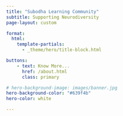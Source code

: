 ```yaml
---
title: "Subodha Learning Community"
subtitle: Supporting Neurodiversity
page-layout: custom

format:
  html:
    template-partials:
      - _theme/hero/title-block.html

buttons:
    - text: Know More...
      href: /about.html
      class: primary

# hero-background-image: images/banner.jpg
hero-background-color: "#639f4b"
hero-color: white

---
```


